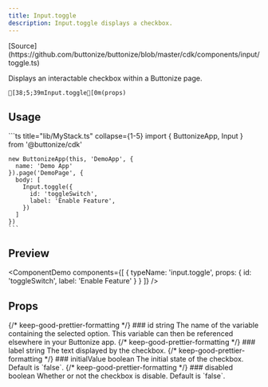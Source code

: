 ```yaml
---
title: Input.toggle
description: Input.toggle displays a checkbox.
---
```




<FrameworkSelect>
	<FrameworkContent>
		<Fragment slot="cdk">
			[Source](https://github.com/buttonize/buttonize/blob/master/cdk/components/input/toggle.ts)
		</Fragment>
	</FrameworkContent>
</FrameworkSelect>

Displays an interactable checkbox within a Buttonize page.

```ansi frame="none"
[38;5;39mInput.toggle[0m(props)
```

## Usage

<FrameworkContent>
   <Fragment slot="cdk">
    ```ts title="lib/MyStack.ts" collapse={1-5}
    import { ButtonizeApp, Input } from '@buttonize/cdk'

    new ButtonizeApp(this, 'DemoApp', {
      name: 'Demo App'
    }).page('DemoPage', {
      body: [
        Input.toggle({
          id: 'toggleSwitch',
          label: 'Enable Feature',
        })
      ]
    })
    ```

   </Fragment>
</FrameworkContent>

## Preview

<ComponentDemo
	components={[
		{
			typeName: 'input.toggle',
			props: {
				id: 'toggleSwitch',
				label: 'Enable Feature'
			}
		}
	]}
/>

## Props

<FrameworkContent>
	<Fragment slot="cdk">
		<PropDescription>
			<Fragment slot="title">
				{/* keep-good-prettier-formatting */}
				### id
			</Fragment>
			<PropMarker slot="markers" type="required" />
			<Fragment slot="type">string</Fragment>
			<Fragment slot="description">
				The name of the variable containing the selected option. This variable
				can then be referenced elsewhere in your Buttonize app.
			</Fragment>
		</PropDescription>
		<PropDescription>
			<Fragment slot="title">
				{/* keep-good-prettier-formatting */}
				### label
			</Fragment>
			<PropMarker slot="markers" type="optional" />
			<Fragment slot="type">string</Fragment>
			<Fragment slot="description">
				The text displayed by the checkbox.
			</Fragment>
		</PropDescription>
		<PropDescription>
			<Fragment slot="title">
				{/* keep-good-prettier-formatting */}
				### initialValue
			</Fragment>
			<PropMarker slot="markers" type="optional" />
			<Fragment slot="type">boolean</Fragment>
			<Fragment slot="description">
				The initial state of the checkbox. Default is `false`.
			</Fragment>
		</PropDescription>
		<PropDescription>
			<Fragment slot="title">
				{/* keep-good-prettier-formatting */}
				### disabled
			</Fragment>
			<PropMarker slot="markers" type="optional" />
			<Fragment slot="type">boolean</Fragment>
			<Fragment slot="description">
				Whether or not the checkbox is disable. Default is `false`.
			</Fragment>
		</PropDescription>
		<SpacingProps />
		<SizingProps />
	</Fragment>
</FrameworkContent>
